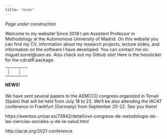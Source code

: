 ```yaml
---
title: "Home"
---
```


*Page under construction*

Welcome to my website!  Since 2019 I am Assistant Professor in Methodology at the Autonomous University of Madrid. On this website you can find my CV, information about my research projects, lecture slides, and information on the software I have developed. You can contact me on: miguel.sorrel@uam.es. Also check out my Github site! Here is the hexsticker for the cdcatR package.

<center>

|   |   |
|---|---|
| ![](cdcatR_hex.png){width=50%}| ![](me.jpg){width=25%} |

</center>


#### NEWS!
We have sent several papers to the AEMCCO congress organized in Teruel (Spain) that will be held from July 18 to 22. We'll be also attending the IACAT conference in Frankfurt (Germany) from September 20-22. See you there!  

https://eventos.unizar.es/73942/detail/xvii-congreso-de-metodologia-de-las-ciencias-sociales-y-de-la-salud.html

http://iacat.org/2021-conference

